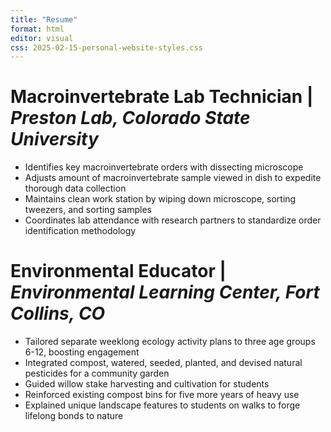 ```yaml
---
title: "Resume"
format: html
editor: visual
css: 2025-02-15-personal-website-styles.css
---
```


<h1>Macroinvertebrate Lab Technician | <i>Preston Lab, Colorado State University</i></h1>
<ul>
  <li>Identifies key macroinvertebrate orders with dissecting microscope</li>
  <li>Adjusts amount of macroinvertebrate sample viewed in dish to expedite thorough data collection</li>
  <li>Maintains clean work station by wiping down microscope, sorting tweezers, and sorting samples</li>
 <li>Coordinates lab attendance with research partners to standardize order identification methodology</li>
</ul>
 
 
<h1>Environmental Educator | <i>Environmental Learning Center, Fort Collins, CO</i></h1>
<ul>
  <li>Tailored separate weeklong ecology activity plans to three age groups 6-12, boosting engagement</li>
  <li>Integrated compost, watered, seeded, planted, and devised natural pesticides for a community garden</li>
  <li>Guided willow stake harvesting and cultivation for students</li>
  <li>Reinforced existing compost bins for five more years of heavy use</li>
  <li>Explained unique landscape features to students on walks to forge lifelong bonds to nature</li>
</ul>

